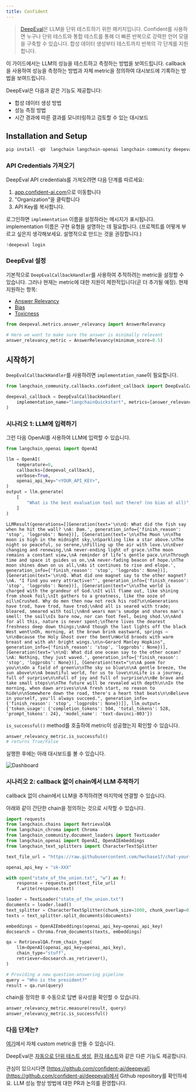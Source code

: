 ```yaml
---
title: Confident
---
```


>[DeepEval](https://confident-ai.com)은 LLM을 단위 테스트하기 위한 패키지입니다.
> Confident를 사용하면 누구나 단위 테스트와 통합 테스트를 통해 더 빠른 반복으로 강력한 언어 모델을 구축할 수 있습니다. 합성 데이터 생성부터 테스트까지 반복의 각 단계를 지원합니다.

이 가이드에서는 LLM의 성능을 테스트하고 측정하는 방법을 보여드립니다. callback을 사용하여 성능을 측정하는 방법과 자체 metric을 정의하여 대시보드에 기록하는 방법을 보여드립니다.

DeepEval은 다음과 같은 기능도 제공합니다:

- 합성 데이터 생성 방법
- 성능 측정 방법
- 시간 경과에 따른 결과를 모니터링하고 검토할 수 있는 대시보드

## Installation and Setup

```python
pip install -qU  langchain langchain-openai langchain-community deepeval langchain-chroma
```

### API Credentials 가져오기

DeepEval API credentials를 가져오려면 다음 단계를 따르세요:

1. [app.confident-ai.com](https://app.confident-ai.com)으로 이동합니다
2. "Organization"을 클릭합니다
3. API Key를 복사합니다.

로그인하면 `implementation` 이름을 설정하라는 메시지가 표시됩니다. implementation 이름은 구현 유형을 설명하는 데 필요합니다. (프로젝트를 어떻게 부르고 싶은지 생각해보세요. 설명적으로 만드는 것을 권장합니다.)

```python
!deepeval login
```

### DeepEval 설정

기본적으로 `DeepEvalCallbackHandler`를 사용하여 추적하려는 metric을 설정할 수 있습니다. 그러나 현재는 metric에 대한 지원이 제한적입니다(곧 더 추가될 예정). 현재 지원하는 항목:

- [Answer Relevancy](https://docs.confident-ai.com/docs/measuring_llm_performance/answer_relevancy)
- [Bias](https://docs.confident-ai.com/docs/measuring_llm_performance/debias)
- [Toxicness](https://docs.confident-ai.com/docs/measuring_llm_performance/non_toxic)

```python
from deepeval.metrics.answer_relevancy import AnswerRelevancy

# Here we want to make sure the answer is minimally relevant
answer_relevancy_metric = AnswerRelevancy(minimum_score=0.5)
```

## 시작하기

`DeepEvalCallbackHandler`를 사용하려면 `implementation_name`이 필요합니다.

```python
from langchain_community.callbacks.confident_callback import DeepEvalCallbackHandler

deepeval_callback = DeepEvalCallbackHandler(
    implementation_name="langchainQuickstart", metrics=[answer_relevancy_metric]
)
```

### 시나리오 1: LLM에 입력하기

그런 다음 OpenAI를 사용하여 LLM에 입력할 수 있습니다.

```python
from langchain_openai import OpenAI

llm = OpenAI(
    temperature=0,
    callbacks=[deepeval_callback],
    verbose=True,
    openai_api_key="<YOUR_API_KEY>",
)
output = llm.generate(
    [
        "What is the best evaluation tool out there? (no bias at all)",
    ]
)
```

```output
LLMResult(generations=[[Generation(text='\n\nQ: What did the fish say when he hit the wall? \nA: Dam.', generation_info={'finish_reason': 'stop', 'logprobs': None})], [Generation(text='\n\nThe Moon \n\nThe moon is high in the midnight sky,\nSparkling like a star above.\nThe night so peaceful, so serene,\nFilling up the air with love.\n\nEver changing and renewing,\nA never-ending light of grace.\nThe moon remains a constant view,\nA reminder of life’s gentle pace.\n\nThrough time and space it guides us on,\nA never-fading beacon of hope.\nThe moon shines down on us all,\nAs it continues to rise and elope.', generation_info={'finish_reason': 'stop', 'logprobs': None})], [Generation(text='\n\nQ. What did one magnet say to the other magnet?\nA. "I find you very attractive!"', generation_info={'finish_reason': 'stop', 'logprobs': None})], [Generation(text="\n\nThe world is charged with the grandeur of God.\nIt will flame out, like shining from shook foil;\nIt gathers to a greatness, like the ooze of oil\nCrushed. Why do men then now not reck his rod?\n\nGenerations have trod, have trod, have trod;\nAnd all is seared with trade; bleared, smeared with toil;\nAnd wears man's smudge and shares man's smell: the soil\nIs bare now, nor can foot feel, being shod.\n\nAnd for all this, nature is never spent;\nThere lives the dearest freshness deep down things;\nAnd though the last lights off the black West went\nOh, morning, at the brown brink eastward, springs —\n\nBecause the Holy Ghost over the bent\nWorld broods with warm breast and with ah! bright wings.\n\n~Gerard Manley Hopkins", generation_info={'finish_reason': 'stop', 'logprobs': None})], [Generation(text='\n\nQ: What did one ocean say to the other ocean?\nA: Nothing, they just waved.', generation_info={'finish_reason': 'stop', 'logprobs': None})], [Generation(text="\n\nA poem for you\n\nOn a field of green\n\nThe sky so blue\n\nA gentle breeze, the sun above\n\nA beautiful world, for us to love\n\nLife is a journey, full of surprise\n\nFull of joy and full of surprise\n\nBe brave and take small steps\n\nThe future will be revealed with depth\n\nIn the morning, when dawn arrives\n\nA fresh start, no reason to hide\n\nSomewhere down the road, there's a heart that beats\n\nBelieve in yourself, you'll always succeed.", generation_info={'finish_reason': 'stop', 'logprobs': None})]], llm_output={'token_usage': {'completion_tokens': 504, 'total_tokens': 528, 'prompt_tokens': 24}, 'model_name': 'text-davinci-003'})
```

`is_successful()` method를 호출하여 metric이 성공했는지 확인할 수 있습니다.

```python
answer_relevancy_metric.is_successful()
# returns True/False
```

실행한 후에는 아래 대시보드를 볼 수 있습니다.

![Dashboard](https://docs.confident-ai.com/assets/images/dashboard-screenshot-b02db73008213a211b1158ff052d969e.png)

### 시나리오 2: callback 없이 chain에서 LLM 추적하기

callback 없이 chain에서 LLM을 추적하려면 마지막에 연결할 수 있습니다.

아래와 같이 간단한 chain을 정의하는 것으로 시작할 수 있습니다.

```python
import requests
from langchain.chains import RetrievalQA
from langchain_chroma import Chroma
from langchain_community.document_loaders import TextLoader
from langchain_openai import OpenAI, OpenAIEmbeddings
from langchain_text_splitters import CharacterTextSplitter

text_file_url = "https://raw.githubusercontent.com/hwchase17/chat-your-data/master/state_of_the_union.txt"

openai_api_key = "sk-XXX"

with open("state_of_the_union.txt", "w") as f:
    response = requests.get(text_file_url)
    f.write(response.text)

loader = TextLoader("state_of_the_union.txt")
documents = loader.load()
text_splitter = CharacterTextSplitter(chunk_size=1000, chunk_overlap=0)
texts = text_splitter.split_documents(documents)

embeddings = OpenAIEmbeddings(openai_api_key=openai_api_key)
docsearch = Chroma.from_documents(texts, embeddings)

qa = RetrievalQA.from_chain_type(
    llm=OpenAI(openai_api_key=openai_api_key),
    chain_type="stuff",
    retriever=docsearch.as_retriever(),
)

# Providing a new question-answering pipeline
query = "Who is the president?"
result = qa.run(query)
```

chain을 정의한 후 수동으로 답변 유사성을 확인할 수 있습니다.

```python
answer_relevancy_metric.measure(result, query)
answer_relevancy_metric.is_successful()
```

### 다음 단계는?

[여기](https://docs.confident-ai.com/docs/quickstart/custom-metrics)에서 자체 custom metric을 만들 수 있습니다.

DeepEval은 [자동으로 단위 테스트 생성](https://docs.confident-ai.com/docs/quickstart/synthetic-data-creation), [환각 테스트](https://docs.confident-ai.com/docs/measuring_llm_performance/factual_consistency)와 같은 다른 기능도 제공합니다.

관심이 있으시다면 [https://github.com/confident-ai/deepeval](https://github.com/confident-ai/deepeval)에서 Github repository를 확인하세요. LLM 성능 향상 방법에 대한 PR과 논의를 환영합니다.